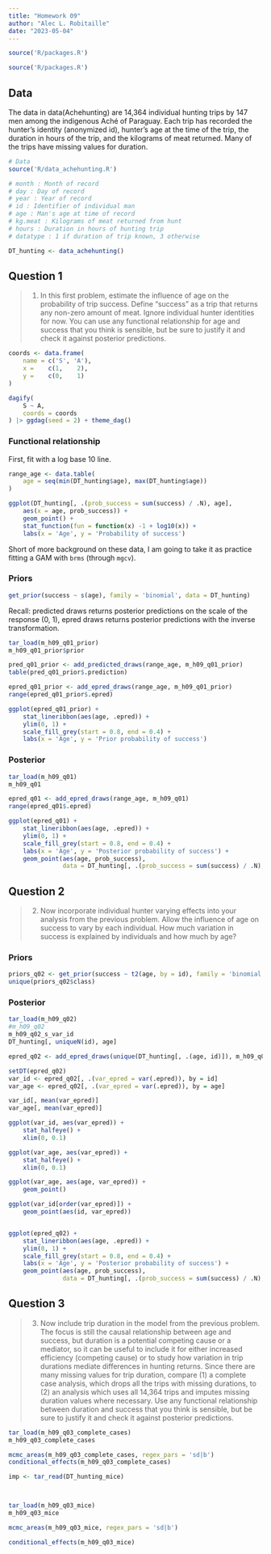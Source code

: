 ```yaml
---
title: "Homework 09"
author: "Alec L. Robitaille"
date: "2023-05-04"
---
```


```r
source('R/packages.R')
```

```r
source('R/packages.R')
```


## Data 

The data in data(Achehunting) are 14,364 individual hunting trips by 147 men
among the indigenous Aché of Paraguay. Each trip has recorded the hunter’s identity
(anonymized id), hunter’s age at the time of the trip, the duration in hours of the
trip, and the kilograms of meat returned. Many of the trips have missing values for
duration.

```r
# Data
source('R/data_achehunting.R')

# month : Month of record
# day : Day of record
# year : Year of record
# id : Identifier of individual man
# age : Man's age at time of record
# kg.meat : Kilograms of meat returned from hunt
# hours : Duration in hours of hunting trip
# datatype : 1 if duration of trip known, 3 otherwise

DT_hunting <- data_achehunting()
```



## Question 1

> 1. In this first problem, estimate the influence of age on the probability of trip success. Define “success” as a trip that returns any non-zero amount of meat. Ignore
individual hunter identities for now. You can use any functional relationship for age
and success that you think is sensible, but be sure to justify it and check it against
posterior predictions.


```r
coords <- data.frame(
    name = c('S', 'A'),
    x =    c(1,    2),
    y =    c(0,    1)
)

dagify(
	S ~ A,
	coords = coords
) |> ggdag(seed = 2) + theme_dag()
```

### Functional relationship

First, fit with a log base 10 line. 

```r
range_age <- data.table(
    age = seq(min(DT_hunting$age), max(DT_hunting$age))
)

ggplot(DT_hunting[, .(prob_success = sum(success) / .N), age], 
    aes(x = age, prob_success)) + 
    geom_point() + 
    stat_function(fun = function(x) -1 + log10(x)) + 
    labs(x = 'Age', y = 'Probability of success')
```

Short of more background on these data, I am going to take it as practice fitting
a GAM with `brms` (through `mgcv`).


### Priors
```r
get_prior(success ~ s(age), family = 'binomial', data = DT_hunting)
```


Recall: predicted draws returns posterior predictions on the scale of the response 
(0, 1), epred draws returns posterior predictions with the inverse transformation. 

```r
tar_load(m_h09_q01_prior)
m_h09_q01_prior$prior

pred_q01_prior <- add_predicted_draws(range_age, m_h09_q01_prior)
table(pred_q01_prior$.prediction)

epred_q01_prior <- add_epred_draws(range_age, m_h09_q01_prior)
range(epred_q01_prior$.epred)

ggplot(epred_q01_prior) + 
    stat_lineribbon(aes(age, .epred)) + 
    ylim(0, 1) +
    scale_fill_grey(start = 0.8, end = 0.4) + 
    labs(x = 'Age', y = 'Prior probability of success')
```

### Posterior

```r
tar_load(m_h09_q01)
m_h09_q01

epred_q01 <- add_epred_draws(range_age, m_h09_q01)
range(epred_q01$.epred)

ggplot(epred_q01) + 
    stat_lineribbon(aes(age, .epred)) + 
    ylim(0, 1) +
    scale_fill_grey(start = 0.8, end = 0.4) + 
    labs(x = 'Age', y = 'Posterior probability of success') + 
    geom_point(aes(age, prob_success), 
               data = DT_hunting[, .(prob_success = sum(success) / .N), age])
```


## Question 2

> 2. Now incorporate individual hunter varying effects into your analysis from the
previous problem. Allow the influence of age on success to vary by each individual.
How much variation in success is explained by individuals and how much by age?

### Priors

```r
priors_q02 <- get_prior(success ~ t2(age, by = id), family = 'binomial', data = DT_hunting)
unique(priors_q02$class)
```

### Posterior

```r
tar_load(m_h09_q02)
#m_h09_q02
m_h09_q02_s_var_id
DT_hunting[, uniqueN(id), age]

epred_q02 <- add_epred_draws(unique(DT_hunting[, .(age, id)]), m_h09_q02)

setDT(epred_q02)
var_id <- epred_q02[, .(var_epred = var(.epred)), by = id]
var_age <- epred_q02[, .(var_epred = var(.epred)), by = age]

var_id[, mean(var_epred)]
var_age[, mean(var_epred)]

ggplot(var_id, aes(var_epred)) + 
    stat_halfeye() + 
    xlim(0, 0.1)

ggplot(var_age, aes(var_epred)) + 
    stat_halfeye() + 
    xlim(0, 0.1)

ggplot(var_age, aes(age, var_epred)) + 
    geom_point()

ggplot(var_id[order(var_epred)]) + 
    geom_point(aes(id, var_epred))


ggplot(epred_q02) + 
    stat_lineribbon(aes(age, .epred)) + 
    ylim(0, 1) +
    scale_fill_grey(start = 0.8, end = 0.4) + 
    labs(x = 'Age', y = 'Posterior probability of success') + 
    geom_point(aes(age, prob_success), 
               data = DT_hunting[, .(prob_success = sum(success) / .N), .(id, age)])
```

## Question 3

> 3. Now include trip duration in the model from the previous problem. The focus
is still the causal relationship between age and success, but duration is a potential
competing cause or a mediator, so it can be useful to include it for either increased
efficiency (competing cause) or to study how variation in trip durations mediate differences in hunting returns. Since there are many missing values for trip duration,
compare (1) a complete case analysis, which drops all the trips with missing durations, to (2) an analysis which uses all 14,364 trips and imputes missing duration
values where necessary. Use any functional relationship between duration and success that you think is sensible, but be sure to justify it and check it against posterior
predictions.

```r
tar_load(m_h09_q03_complete_cases)
m_h09_q03_complete_cases

mcmc_areas(m_h09_q03_complete_cases, regex_pars = 'sd|b')
conditional_effects(m_h09_q03_complete_cases)
```





```r

imp <- tar_read(DT_hunting_mice)



tar_load(m_h09_q03_mice)
m_h09_q03_mice

mcmc_areas(m_h09_q03_mice, regex_pars = 'sd|b')

conditional_effects(m_h09_q03_mice)
```